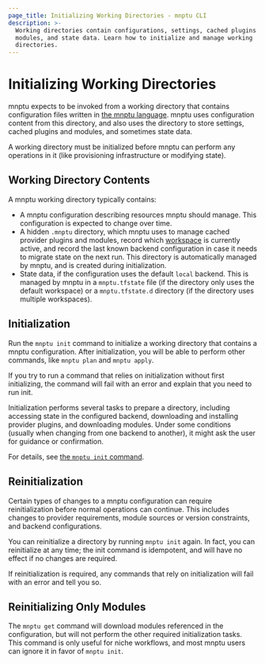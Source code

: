 ```yaml
---
page_title: Initializing Working Directories - mnptu CLI
description: >-
  Working directories contain configurations, settings, cached plugins and
  modules, and state data. Learn how to initialize and manage working
  directories.
---
```


# Initializing Working Directories

mnptu expects to be invoked from a working directory that contains
configuration files written in
[the mnptu language](/mnptu/language). mnptu uses
configuration content from this directory, and also uses the directory to store
settings, cached plugins and modules, and sometimes state data.

A working directory must be initialized before mnptu can perform any
operations in it (like provisioning infrastructure or modifying state).

## Working Directory Contents

A mnptu working directory typically contains:

- A mnptu configuration describing resources mnptu should manage. This
  configuration is expected to change over time.
- A hidden `.mnptu` directory, which mnptu uses to manage cached
  provider plugins and modules, record which
  [workspace](/mnptu/cli/workspaces) is currently active, and
  record the last known backend configuration in case it needs to migrate state
  on the next run. This directory is automatically managed by mnptu, and is
  created during initialization.
- State data, if the configuration uses the default `local` backend. This is
  managed by mnptu in a `mnptu.tfstate` file (if the directory only uses
  the default workspace) or a `mnptu.tfstate.d` directory (if the directory
  uses multiple workspaces).

## Initialization

Run the `mnptu init` command to initialize a working directory that contains
a mnptu configuration. After initialization, you will be able to perform
other commands, like `mnptu plan` and `mnptu apply`.

If you try to run a command that relies on initialization without first
initializing, the command will fail with an error and explain that you need to
run init.

Initialization performs several tasks to prepare a directory, including
accessing state in the configured backend, downloading and installing provider
plugins, and downloading modules. Under some conditions (usually when changing
from one backend to another), it might ask the user for guidance or
confirmation.

For details, see [the `mnptu init` command](/mnptu/cli/commands/init).

## Reinitialization

Certain types of changes to a mnptu configuration can require
reinitialization before normal operations can continue. This includes changes to
provider requirements, module sources or version constraints, and backend
configurations.

You can reinitialize a directory by running `mnptu init` again. In fact, you
can reinitialize at any time; the init command is idempotent, and will have no
effect if no changes are required.

If reinitialization is required, any commands that rely on initialization will
fail with an error and tell you so.

## Reinitializing Only Modules

The `mnptu get` command will download modules referenced in the
configuration, but will not perform the other required initialization tasks.
This command is only useful for niche workflows, and most mnptu users can
ignore it in favor of `mnptu init`.

